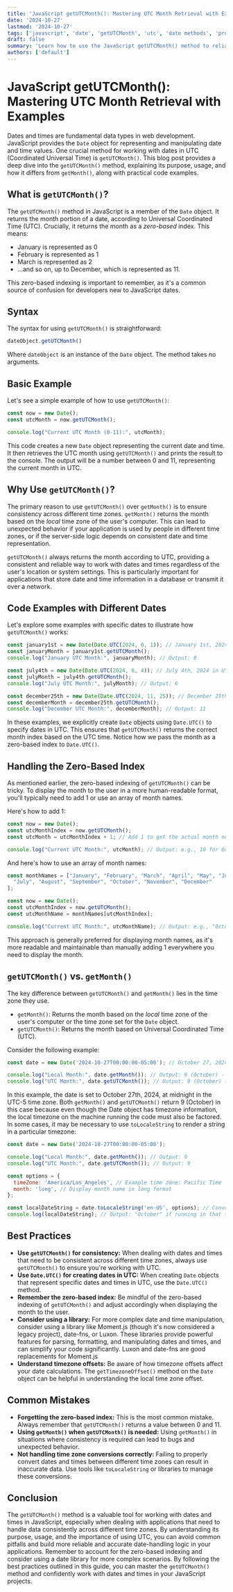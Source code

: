 ```yaml
---
title: 'JavaScript getUTCMonth(): Mastering UTC Month Retrieval with Examples'
date: '2024-10-27'
lastmod: '2024-10-27'
tags: ['javascript', 'date', 'getUTCMonth', 'utc', 'date methods', 'programming', 'web development']
draft: false
summary: 'Learn how to use the JavaScript getUTCMonth() method to reliably retrieve the UTC month from a Date object. This comprehensive guide provides detailed explanations, practical code examples, and best practices for handling dates and times in JavaScript applications.'
authors: ['default']
---
```


# JavaScript getUTCMonth(): Mastering UTC Month Retrieval with Examples

Dates and times are fundamental data types in web development. JavaScript provides the `Date` object for representing and manipulating date and time values.  One crucial method for working with dates in UTC (Coordinated Universal Time) is `getUTCMonth()`.  This blog post provides a deep dive into the `getUTCMonth()` method, explaining its purpose, usage, and how it differs from `getMonth()`, along with practical code examples.

## What is `getUTCMonth()`?

The `getUTCMonth()` method in JavaScript is a member of the `Date` object.  It returns the month portion of a date, according to Universal Coordinated Time (UTC).  Crucially, it returns the month as a *zero-based* index. This means:

*   January is represented as 0
*   February is represented as 1
*   March is represented as 2
*   ...and so on, up to December, which is represented as 11.

This zero-based indexing is important to remember, as it's a common source of confusion for developers new to JavaScript dates.

## Syntax

The syntax for using `getUTCMonth()` is straightforward:

```javascript
dateObject.getUTCMonth()
```

Where `dateObject` is an instance of the `Date` object.  The method takes no arguments.

## Basic Example

Let's see a simple example of how to use `getUTCMonth()`:

```javascript
const now = new Date();
const utcMonth = now.getUTCMonth();

console.log("Current UTC Month (0-11):", utcMonth);
```

This code creates a new `Date` object representing the current date and time.  It then retrieves the UTC month using `getUTCMonth()` and prints the result to the console.  The output will be a number between 0 and 11, representing the current month in UTC.

## Why Use `getUTCMonth()`?

The primary reason to use `getUTCMonth()` over `getMonth()` is to ensure consistency across different time zones.  `getMonth()` returns the month based on the *local* time zone of the user's computer.  This can lead to unexpected behavior if your application is used by people in different time zones, or if the server-side logic depends on consistent date and time representation.

`getUTCMonth()` always returns the month according to UTC, providing a consistent and reliable way to work with dates and times regardless of the user's location or system settings.  This is particularly important for applications that store date and time information in a database or transmit it over a network.

## Code Examples with Different Dates

Let's explore some examples with specific dates to illustrate how `getUTCMonth()` works:

```javascript
const january1st = new Date(Date.UTC(2024, 0, 1)); // January 1st, 2024 in UTC
const januaryMonth = january1st.getUTCMonth();
console.log("January UTC Month:", januaryMonth); // Output: 0

const july4th = new Date(Date.UTC(2024, 6, 4)); // July 4th, 2024 in UTC
const julyMonth = july4th.getUTCMonth();
console.log("July UTC Month:", julyMonth); // Output: 6

const december25th = new Date(Date.UTC(2024, 11, 25)); // December 25th, 2024 in UTC
const decemberMonth = december25th.getUTCMonth();
console.log("December UTC Month:", decemberMonth); // Output: 11
```

In these examples, we explicitly create `Date` objects using `Date.UTC()` to specify dates in UTC. This ensures that `getUTCMonth()` returns the correct month index based on the UTC time.  Notice how we pass the month as a zero-based index to `Date.UTC()`.

## Handling the Zero-Based Index

As mentioned earlier, the zero-based indexing of `getUTCMonth()` can be tricky.  To display the month to the user in a more human-readable format, you'll typically need to add 1 or use an array of month names.

Here's how to add 1:

```javascript
const now = new Date();
const utcMonthIndex = now.getUTCMonth();
const utcMonth = utcMonthIndex + 1; // Add 1 to get the actual month number

console.log("Current UTC Month:", utcMonth); // Output: e.g., 10 for October
```

And here's how to use an array of month names:

```javascript
const monthNames = ["January", "February", "March", "April", "May", "June",
  "July", "August", "September", "October", "November", "December"
];

const now = new Date();
const utcMonthIndex = now.getUTCMonth();
const utcMonthName = monthNames[utcMonthIndex];

console.log("Current UTC Month:", utcMonthName); // Output: e.g., "October"
```

This approach is generally preferred for displaying month names, as it's more readable and maintainable than manually adding 1 everywhere you need to display the month.

## `getUTCMonth()` vs. `getMonth()`

The key difference between `getUTCMonth()` and `getMonth()` lies in the time zone they use.

*   `getMonth()`: Returns the month based on the *local* time zone of the user's computer or the time zone set for the `Date` object.
*   `getUTCMonth()`: Returns the month based on Universal Coordinated Time (UTC).

Consider the following example:

```javascript
const date = new Date('2024-10-27T00:00:00-05:00'); // October 27, 2024, 00:00:00 in UTC-5

console.log("Local Month:", date.getMonth()); // Output: 9 (October) - Adjusted to local time zone (UTC-5)
console.log("UTC Month:", date.getUTCMonth()); // Output: 9 (October) - Based on UTC
```

In this example, the date is set to October 27th, 2024, at midnight in the UTC-5 time zone. Both `getMonth()` and `getUTCMonth()` return 9 (October) in this case because even though the Date object has timezone information, the local timezone on the machine running the code must also be factored.  In some cases, it may be necessary to use `toLocaleString` to render a string in a particular timezone:

```javascript
const date = new Date('2024-10-27T00:00:00-05:00');

console.log("Local Month:", date.getMonth()); // Output: 9
console.log("UTC Month:", date.getUTCMonth()); // Output: 9

const options = {
  timeZone: 'America/Los_Angeles', // Example time zone: Pacific Time
  month: 'long', // Display month name in long format
};

const localDateString = date.toLocaleString('en-US', options); // Convert to string in specified time zone
console.log(localDateString); // Output: "October" if running in that timezone; otherwise, it will adjust

```

## Best Practices

*   **Use `getUTCMonth()` for consistency:**  When dealing with dates and times that need to be consistent across different time zones, always use `getUTCMonth()` to ensure you're working with UTC.
*   **Use `Date.UTC()` for creating dates in UTC:**  When creating `Date` objects that represent specific dates and times in UTC, use the `Date.UTC()` method.
*   **Remember the zero-based index:**  Be mindful of the zero-based indexing of `getUTCMonth()` and adjust accordingly when displaying the month to the user.
*   **Consider using a library:**  For more complex date and time manipulation, consider using a library like Moment.js (though it's now considered a legacy project), date-fns, or Luxon. These libraries provide powerful features for parsing, formatting, and manipulating dates and times, and can simplify your code significantly.  Luxon and date-fns are good replacements for Moment.js
*   **Understand timezone offsets:** Be aware of how timezone offsets affect your date calculations. The `getTimezoneOffset()` method on the `Date` object can be helpful in understanding the local time zone offset.

## Common Mistakes

*   **Forgetting the zero-based index:**  This is the most common mistake. Always remember that `getUTCMonth()` returns a value between 0 and 11.
*   **Using `getMonth()` when `getUTCMonth()` is needed:**  Using `getMonth()` in situations where consistency is required can lead to bugs and unexpected behavior.
*   **Not handling time zone conversions correctly:**  Failing to properly convert dates and times between different time zones can result in inaccurate data.  Use tools like `toLocaleString` or libraries to manage these conversions.

## Conclusion

The `getUTCMonth()` method is a valuable tool for working with dates and times in JavaScript, especially when dealing with applications that need to handle data consistently across different time zones. By understanding its purpose, usage, and the importance of using UTC, you can avoid common pitfalls and build more reliable and accurate date-handling logic in your applications. Remember to account for the zero-based indexing and consider using a date library for more complex scenarios. By following the best practices outlined in this guide, you can master the `getUTCMonth()` method and confidently work with dates and times in your JavaScript projects.
